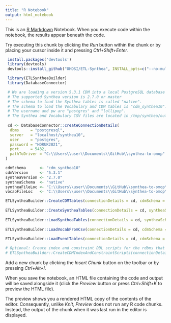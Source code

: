 ```yaml
---
title: "R Notebook"
output: html_notebook
---
```


This is an [R Markdown](http://rmarkdown.rstudio.com) Notebook. When you execute code within the notebook, the results appear beneath the code. 

Try executing this chunk by clicking the *Run* button within the chunk or by placing your cursor inside it and pressing *Ctrl+Shift+Enter*. 

```r

 install.packages('devtools')
 library(devtools)
 devtools::install_github("OHDSI/ETL-Synthea", INSTALL_opts=c("--no-multiarch"))

 library(ETLSyntheaBuilder)
 library(DatabaseConnector)

 # We are loading a version 5.3.1 CDM into a local PostgreSQL database called "synthea10".  
 # The supported Synthea version is 2.7.0 or master
 # The schema to load the Synthea tables is called "native".
 # The schema to load the Vocabulary and CDM tables is "cdm_synthea10".  
 # The username and pw are "postgres" and "lollipop".
 # The Synthea and Vocabulary CSV files are located in /tmp/synthea/output/csv and /tmp/Vocabulary_20181119, respectively.
 
 cd <- DatabaseConnector::createConnectionDetails(
  dbms     = "postgresql", 
  server   = "localhost/synthea10", 
  user     = "postgres", 
  password = "HDRUK2021", 
  port     = 5432,
  pathToDriver = "C:\\Users\\user\\Documents\\GitHub\\synthea-to-omop"
)

cdmSchema      <- "cdm_synthea10"
cdmVersion     <- "5.3.1"
syntheaVersion <- "2.7.0"
syntheaSchema  <- "native"
syntheaFileLoc <- "C:\\Users\\user\\Documents\\GitHub\\synthea-to-omop\\tmp\\synthea\\output\\csv"
vocabFileLoc   <- "C:\\Users\\user\\Documents\\GitHub\\synthea-to-omop\\tmp\\Vocabulary_20181119"

ETLSyntheaBuilder::CreateCDMTables(connectionDetails = cd, cdmSchema = cdmSchema, cdmVersion = cdmVersion)
                                     
ETLSyntheaBuilder::CreateSyntheaTables(connectionDetails = cd, syntheaSchema = syntheaSchema, syntheaVersion = syntheaVersion)
                                       
ETLSyntheaBuilder::LoadSyntheaTables(connectionDetails = cd, syntheaSchema = syntheaSchema, syntheaFileLoc = syntheaFileLoc)
                                     
ETLSyntheaBuilder::LoadVocabFromCsv(connectionDetails = cd, cdmSchema = cdmSchema, vocabFileLoc = vocabFileLoc)
                                    
ETLSyntheaBuilder::LoadEventTables(connectionDetails = cd, cdmSchema = cdmSchema, syntheaSchema = syntheaSchema, cdmVersion = cdmVersion, syntheaVersion = syntheaVersion)

# Optional: Create index and constraint DDL scripts for the rdbms that support them.  Scripts will be written to the "output" directory.
# ETLSyntheaBuilder::CreateCDMIndexAndConstraintScripts(connectionDetails = cd, cdmSchema = cdmSchema, cdmVersion = cdmVersion)


```

Add a new chunk by clicking the *Insert Chunk* button on the toolbar or by pressing *Ctrl+Alt+I*.

When you save the notebook, an HTML file containing the code and output will be saved alongside it (click the *Preview* button or press *Ctrl+Shift+K* to preview the HTML file).

The preview shows you a rendered HTML copy of the contents of the editor. Consequently, unlike *Knit*, *Preview* does not run any R code chunks. Instead, the output of the chunk when it was last run in the editor is displayed.
